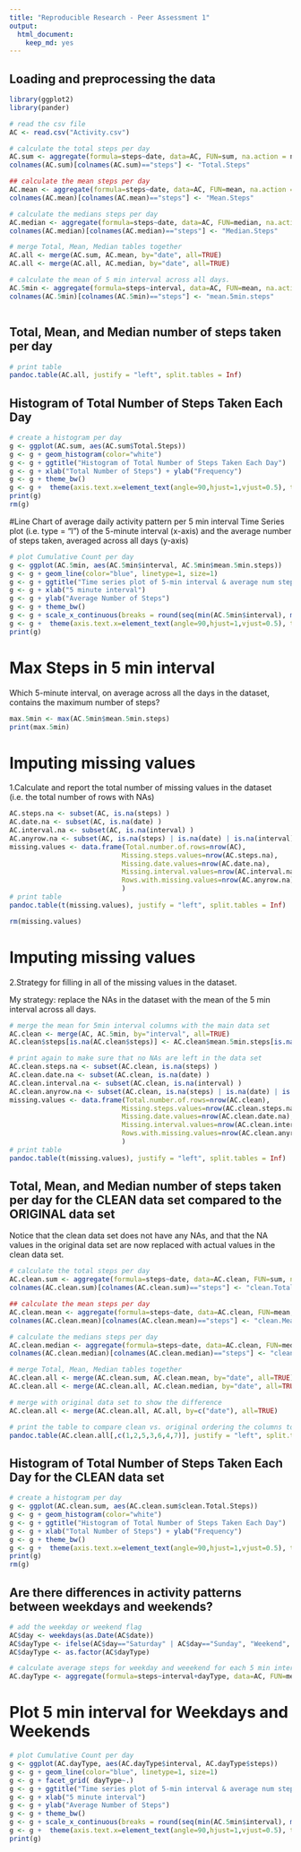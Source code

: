 ```yaml
---
title: "Reproducible Research - Peer Assessment 1"
output:
  html_document:
    keep_md: yes
---
```


## Loading and preprocessing the data

```r
library(ggplot2)
library(pander)

# read the csv file
AC <- read.csv("Activity.csv")

# calculate the total steps per day
AC.sum <- aggregate(formula=steps~date, data=AC, FUN=sum, na.action = na.omit)
colnames(AC.sum)[colnames(AC.sum)=="steps"] <- "Total.Steps"

## calculate the mean steps per day
AC.mean <- aggregate(formula=steps~date, data=AC, FUN=mean, na.action = na.omit)
colnames(AC.mean)[colnames(AC.mean)=="steps"] <- "Mean.Steps"

# calculate the medians steps per day
AC.median <- aggregate(formula=steps~date, data=AC, FUN=median, na.action = na.omit)
colnames(AC.median)[colnames(AC.median)=="steps"] <- "Median.Steps"

# merge Total, Mean, Median tables together
AC.all <- merge(AC.sum, AC.mean, by="date", all=TRUE)
AC.all <- merge(AC.all, AC.median, by="date", all=TRUE)

# calculate the mean of 5 min interval across all days.
AC.5min <- aggregate(formula=steps~interval, data=AC, FUN=mean, na.action = na.omit)
colnames(AC.5min)[colnames(AC.5min)=="steps"] <- "mean.5min.steps"



```

## Total, Mean, and Median number of steps taken per day

```r
# print table
pandoc.table(AC.all, justify = "left", split.tables = Inf)
```

## Histogram of Total Number of Steps Taken Each Day

```r
# create a histogram per day
g <- ggplot(AC.sum, aes(AC.sum$Total.Steps))
g <- g + geom_histogram(color="white")
g <- g + ggtitle("Histogram of Total Number of Steps Taken Each Day") 
g <- g + xlab("Total Number of Steps") + ylab("Frequency")
g <- g + theme_bw()
g <- g +  theme(axis.text.x=element_text(angle=90,hjust=1,vjust=0.5), title=element_text(size=9))
print(g)
rm(g) 
```

#Line Chart of average daily activity pattern per 5 min interval
Time Series plot (i.e. type = "l") of the 5-minute interval (x-axis) and the average number of steps taken, averaged across all days (y-axis)
```r
# plot Cumulative Count per day
g <- ggplot(AC.5min, aes(AC.5min$interval, AC.5min$mean.5min.steps)) 
g <- g + geom_line(color="blue", linetype=1, size=1) 
g <- g + ggtitle("Time series plot of 5-min interval & average num steps across all days") 
g <- g + xlab("5 minute interval") 
g <- g + ylab("Average Number of Steps")
g <- g + theme_bw()
g <- g + scale_x_continuous(breaks = round(seq(min(AC.5min$interval), max(AC.5min$interval), by = 100),1))
g <- g +  theme(axis.text.x=element_text(angle=90,hjust=1,vjust=0.5), title=element_text(size=11)) # vertical x aXIS TEXT
print(g)
```

# Max Steps in 5 min interval
Which 5-minute interval, on average across all the days in the dataset, contains the maximum number of steps?
```r
max.5min <- max(AC.5min$mean.5min.steps)
print(max.5min)
```

# Imputing missing values
1.Calculate and report the total number of missing values in the dataset (i.e. the total number of rows with NAs)

```r
AC.steps.na <- subset(AC, is.na(steps) )
AC.date.na <- subset(AC, is.na(date) )
AC.interval.na <- subset(AC, is.na(interval) )
AC.anyrow.na <- subset(AC, is.na(steps) | is.na(date) | is.na(interval))
missing.values <- data.frame(Total.number.of.rows=nrow(AC),
                            Missing.steps.values=nrow(AC.steps.na),
                            Missing.date.values=nrow(AC.date.na),
                            Missing.interval.values=nrow(AC.interval.na),
                            Rows.with.missing.values=nrow(AC.anyrow.na)
                            )
# print table
pandoc.table(t(missing.values), justify = "left", split.tables = Inf)

rm(missing.values)

```

# Imputing missing values
2.Strategy for filling in all of the missing values in the dataset. 

My strategy: replace the NAs in the dataset with the mean of the 5 min interval across all days.

```r
# merge the mean for 5min interval columns with the main data set
AC.clean <- merge(AC, AC.5min, by="interval", all=TRUE)
AC.clean$steps[is.na(AC.clean$steps)] <- AC.clean$mean.5min.steps[is.na(AC.clean$steps)]

# print again to make sure that no NAs are left in the data set
AC.clean.steps.na <- subset(AC.clean, is.na(steps) )
AC.clean.date.na <- subset(AC.clean, is.na(date) )
AC.clean.interval.na <- subset(AC.clean, is.na(interval) )
AC.clean.anyrow.na <- subset(AC.clean, is.na(steps) | is.na(date) | is.na(interval))
missing.values <- data.frame(Total.number.of.rows=nrow(AC.clean),
                            Missing.steps.values=nrow(AC.clean.steps.na),
                            Missing.date.values=nrow(AC.clean.date.na),
                            Missing.interval.values=nrow(AC.clean.interval.na),
                            Rows.with.missing.values=nrow(AC.clean.anyrow.na)
                            )
# print table
pandoc.table(t(missing.values), justify = "left", split.tables = Inf)

```

## Total, Mean, and Median number of steps taken per day for the CLEAN data set compared to the ORIGINAL data set
Notice that the clean data set does not have any NAs, and that the NA values in the original data set are now replaced with actual values in the clean data set.

```r
# calculate the total steps per day
AC.clean.sum <- aggregate(formula=steps~date, data=AC.clean, FUN=sum, na.action = na.omit)
colnames(AC.clean.sum)[colnames(AC.clean.sum)=="steps"] <- "clean.Total.Steps"

## calculate the mean steps per day
AC.clean.mean <- aggregate(formula=steps~date, data=AC.clean, FUN=mean, na.action = na.omit)
colnames(AC.clean.mean)[colnames(AC.clean.mean)=="steps"] <- "clean.Mean.Steps"

# calculate the medians steps per day
AC.clean.median <- aggregate(formula=steps~date, data=AC.clean, FUN=median, na.action = na.omit)
colnames(AC.clean.median)[colnames(AC.clean.median)=="steps"] <- "clean.Median.Steps"

# merge Total, Mean, Median tables together
AC.clean.all <- merge(AC.clean.sum, AC.clean.mean, by="date", all=TRUE)
AC.clean.all <- merge(AC.clean.all, AC.clean.median, by="date", all=TRUE)

# merge with original data set to show the difference
AC.clean.all <- merge(AC.clean.all, AC.all, by=c("date"), all=TRUE)

# print the table to compare clean vs. original ordering the columns to have totals/mean/median next to each other.
pandoc.table(AC.clean.all[,c(1,2,5,3,6,4,7)], justify = "left", split.tables = Inf)
```

## Histogram of Total Number of Steps Taken Each Day for the CLEAN data set

```r
# create a histogram per day
g <- ggplot(AC.clean.sum, aes(AC.clean.sum$clean.Total.Steps))
g <- g + geom_histogram(color="white")
g <- g + ggtitle("Histogram of Total Number of Steps Taken Each Day") 
g <- g + xlab("Total Number of Steps") + ylab("Frequency")
g <- g + theme_bw()
g <- g +  theme(axis.text.x=element_text(angle=90,hjust=1,vjust=0.5), title=element_text(size=9))
print(g)
rm(g) 
```

## Are there differences in activity patterns between weekdays and weekends?

```r
# add the weekday or weekend flag
AC$day <- weekdays(as.Date(AC$date))
AC$dayType <- ifelse(AC$day=="Saturday" | AC$day=="Sunday", "Weekend", "Weekday")
AC$dayType <- as.factor(AC$dayType)

# calculate average steps for weekday and weeekend for each 5 min interval
AC.dayType <- aggregate(formula=steps~interval+dayType, data=AC, FUN=mean)

```

# Plot 5 min interval for Weekdays and Weekends

```r
# plot Cumulative Count per day
g <- ggplot(AC.dayType, aes(AC.dayType$interval, AC.dayType$steps)) 
g <- g + geom_line(color="blue", linetype=1, size=1) 
g <- g + facet_grid( dayType~.)
g <- g + ggtitle("Time series plot of 5-min interval & average num steps across day type") 
g <- g + xlab("5 minute interval") 
g <- g + ylab("Average Number of Steps")
g <- g + theme_bw()
g <- g + scale_x_continuous(breaks = round(seq(min(AC.5min$interval), max(AC.5min$interval), by = 100),1))
g <- g +  theme(axis.text.x=element_text(angle=90,hjust=1,vjust=0.5), title=element_text(size=11)) # vertical x aXIS TEXT
print(g)
```
